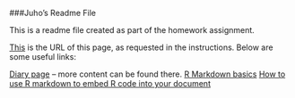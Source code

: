 ###Juho's Readme File

This is a readme file created as part of the homework assignment. 

[This](https://github.com/jkruohon/IODS-project) is the URL of this page, as requested in the instructions. Below are some useful links:

[Diary page](https://jkruohon.github.io/IODS-project/) -- more content can be found there.
[R Markdown basics](http://rmarkdown.rstudio.com/authoring_basics.html)
[How to use R markdown to embed R code into your document](http://rmarkdown.rstudio.com/authoring_rcodechunks.html)


